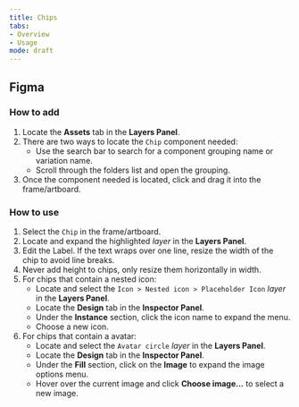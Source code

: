 ```yaml
---
title: Chips
tabs: 
- Overview
- Usage
mode: draft
---
```



## Figma


### How to add

1. Locate the **Assets** tab in the **Layers Panel**.
2. There are two ways to locate the `Chip` component needed: 
   	* Use the search bar to search for a component grouping name or variation name.
  	* Scroll through the folders list and open the grouping.
3. Once the component needed is located, click and drag it into the frame/artboard. 


### How to use

1. Select the `Chip` in the frame/artboard. 
2. Locate and expand the highlighted *layer* in the **Layers Panel**.
3. Edit the Label. If the text wraps over one line, resize the width of the chip to avoid line breaks.
4. Never add height to chips, only resize them horizontally in width. 
5. For chips that contain a nested icon: 
    * Locate and select the `Icon > Nested icon > Placeholder Icon` *layer* in the **Layers Panel**.
    * Locate the **Design** tab in the **Inspector Panel**.
    * Under the **Instance** section, click the icon name to expand the menu. 
    * Choose a new icon. 
6. For chips that contain a avatar: 
    * Locate and select the `Avatar circle` *layer* in the **Layers Panel**.
    * Locate the **Design** tab in the **Inspector Panel**.
    * Under the **Fill** section, click on the **Image** to expand the image options menu. 
    * Hover over the current image and click **Choose image...** to select a new image. 
